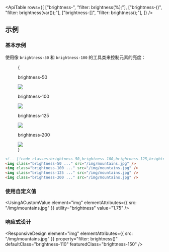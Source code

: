 

<ApiTable
  rows={[
    ["brightness-<number>", "filter: brightness(<number>%);"],
    ["brightness-(<custom-property>)", "filter: brightness(var(<custom-property>));"],
    ["brightness-[<value>]", "filter: brightness(<value>);"],
  ]}
/>

## 示例

### 基本示例

使用像 `brightness-50` 和 `brightness-100` 的工具类来控制元素的亮度：

<Figure>
  {
    <Example padding={false}>
      <div className="flex scroll-p-8 justify-start overflow-scroll sm:block sm:overflow-visible">
        <div className="flex shrink-0 items-center justify-around gap-6 p-8 font-mono font-bold sm:gap-4">
          <div className="flex shrink-0 flex-col items-center">
            <p className="mb-3 text-center font-mono text-sm font-medium text-gray-500 dark:text-gray-400">
              brightness-50
            </p>
            <div className="relative brightness-50">
              <img
                className="size-24 rounded-lg object-cover"
                src="https://images.unsplash.com/photo-1554629947-334ff61d85dc?ixid=MnwxMjA3fDB8MHxwaG90by1wYWdlfHx8fGVufDB8fHx8&ixlib=rb-1.2.1&auto=format&fit=crop&w=1000&h=1000&q=90"
              />
              <div className="absolute inset-0 rounded-lg ring-1 ring-black/10 ring-inset"></div>
            </div>
          </div>
          <div className="flex shrink-0 flex-col items-center">
            <p className="mb-3 text-center font-mono text-sm font-medium text-gray-500 dark:text-gray-400">
              brightness-100
            </p>
            <div className="relative brightness-100">
              <img
                className="size-24 rounded-lg object-cover"
                src="https://images.unsplash.com/photo-1554629947-334ff61d85dc?ixid=MnwxMjA3fDB8MHxwaG90by1wYWdlfHx8fGVufDB8fHx8&ixlib=rb-1.2.1&auto=format&fit=crop&w=1000&h=1000&q=90"
              />
              <div className="absolute inset-0 rounded-lg ring-1 ring-black/10 ring-inset"></div>
            </div>
          </div>
          <div className="flex shrink-0 flex-col items-center">
            <p className="mb-3 text-center font-mono text-sm font-medium text-gray-500 dark:text-gray-400">
              brightness-125
            </p>
            <div className="relative brightness-125">
              <img
                className="size-24 rounded-lg object-cover"
                src="https://images.unsplash.com/photo-1554629947-334ff61d85dc?ixid=MnwxMjA3fDB8MHxwaG90by1wYWdlfHx8fGVufDB8fHx8&ixlib=rb-1.2.1&auto=format&fit=crop&w=1000&h=1000&q=90"
              />
              <div className="absolute inset-0 rounded-lg ring-1 ring-black/10 ring-inset"></div>
            </div>
          </div>
          <div className="flex shrink-0 flex-col items-center">
            <p className="mb-3 text-center font-mono text-sm font-medium text-gray-500 dark:text-gray-400">
              brightness-200
            </p>
            <div className="relative brightness-200">
              <img
                className="size-24 rounded-lg object-cover"
                src="https://images.unsplash.com/photo-1554629947-334ff61d85dc?ixid=MnwxMjA3fDB8MHxwaG90by1wYWdlfHx8fGVufDB8fHx8&ixlib=rb-1.2.1&auto=format&fit=crop&w=1000&h=1000&q=90"
              />
              <div className="absolute inset-0 rounded-lg ring-1 ring-black/10 ring-inset"></div>
            </div>
          </div>
        </div>
      </div>
    </Example>
  }
</Figure>

```html
<!-- [!code classes:brightness-50,brightness-100,brightness-125,brightness-200] -->
<img class="brightness-50 ..." src="/img/mountains.jpg" />
<img class="brightness-100 ..." src="/img/mountains.jpg" />
<img class="brightness-125 ..." src="/img/mountains.jpg" />
<img class="brightness-200 ..." src="/img/mountains.jpg" />
```

### 使用自定义值

<UsingACustomValue element="img" elementAttributes={{ src: "/img/mountains.jpg" }} utility="brightness" value="1.75" />

### 响应式设计

<ResponsiveDesign
  element="img"
  elementAttributes={{ src: "/img/mountains.jpg" }}
  property="filter: brightness()"
  defaultClass="brightness-110"
  featuredClass="brightness-150"
/>
